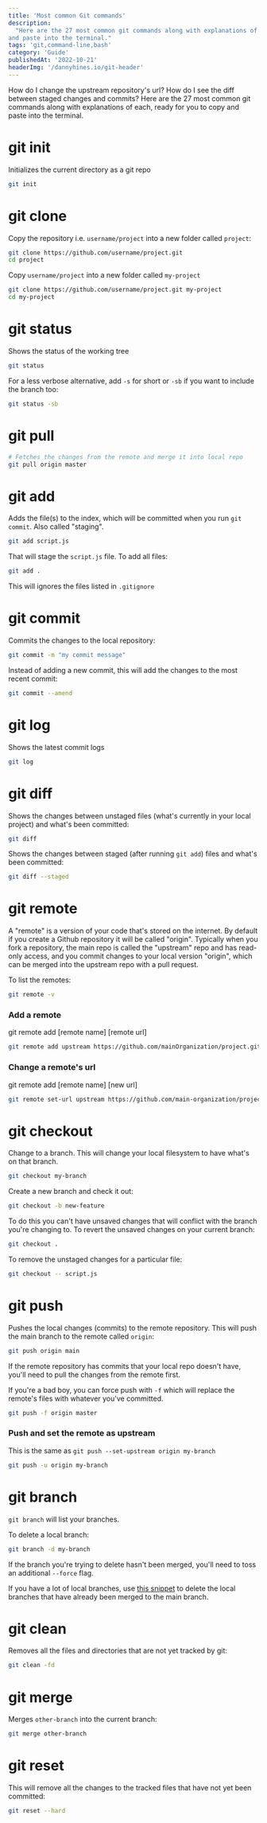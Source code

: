 ```yaml
---
title: 'Most common Git commands'
description:
  "Here are the 27 most common git commands along with explanations of each, ready for you to copy
and paste into the terminal."
tags: 'git,command-line,bash'
category: 'Guide'
publishedAt: '2022-10-21'
headerImg: '/dannyhines.io/git-header'
---
```


How do I change the upstream repository's url? How do I see the diff between staged changes
and commits? Here are the 27 most common git commands along with explanations of each, ready
for you to copy and paste into the terminal.

<h1 id='git-init' className='not-prose' style={{ marginBottom: '0 !important' }}>
  git init
</h1>

Initializes the current directory as a git repo

```bash
git init
```

# git clone

Copy the repository i.e. `username/project` into a new folder called `project`:

```bash
git clone https://github.com/username/project.git
cd project
```

Copy `username/project` into a new folder called `my-project`

```bash
git clone https://github.com/username/project.git my-project
cd my-project
```

# git status

Shows the status of the working tree

```bash
git status
```

For a less verbose alternative, add `-s` for short or `-sb` if you want to include the
branch too:

```bash
git status -sb
```

# git pull

```bash
# Fetches the changes from the remote and merge it into local repo
git pull origin master
```

# git add

Adds the file(s) to the index, which will be committed when you run `git commit`. Also
called "staging".

```bash
git add script.js
```

That will stage the `script.js` file. To add all files:

```bash
git add .
```

This will ignores the files listed in `.gitignore`

# git commit

Commits the changes to the local repository:

```bash
git commit -m "my commit message"
```

Instead of adding a new commit, this will add the changes to the most recent commit:

```bash
git commit --amend
```

# git log

Shows the latest commit logs

```bash
git log
```

# git diff

Shows the changes between unstaged files (what's currently in your local project) and what's
been committed:

```bash
git diff
```

Shows the changes between staged (after running `git add`) files and what's been committed:

```bash
git diff --staged
```

# git remote

A "remote" is a version of your code that's stored on the internet. By default if you create
a Github repository it will be called "origin". Typically when you fork a repository, the
main repo is called the "upstream" repo and has read-only access, and you commit changes to
your local version "origin", which can be merged into the upstream repo with a pull request.

To list the remotes:

```bash
git remote -v
```

### Add a remote

git remote add [remote name] [remote url]

```bash
git remote add upstream https://github.com/mainOrganization/project.git
```

### Change a remote's url

git remote add [remote name] [new url]

```bash
git remote set-url upstream https://github.com/main-organization/project.git
```

# git checkout

Change to a branch. This will change your local filesystem to have what's on that branch.

```bash
git checkout my-branch
```

Create a new branch and check it out:

```bash
git checkout -b new-feature
```

To do this you can't have unsaved changes that will conflict with the branch you're changing
to. To revert the unsaved changes on your current branch:

```bash
git checkout .
```

To remove the unstaged changes for a particular file:

```bash
git checkout -- script.js
```

# git push

Pushes the local changes (commits) to the remote repository. This will push the main branch
to the remote called `origin`:

```bash
git push origin main
```

If the remote repository has commits that your local repo doesn't have, you'll need to pull
the changes from the remote first.

If you're a bad boy, you can force push with `-f` which will replace the remote's files with
whatever you've committed.

```bash
git push -f origin master
```

### Push and set the remote as upstream

This is the same as `git push --set-upstream origin my-branch`

```bash
git push -u origin my-branch
```

# git branch

`git branch` will list your branches.

To delete a local branch:

```bash
git branch -d my-branch
```

If the branch you're trying to delete hasn't been merged, you'll need to toss an additional
`--force` flag.

If you have a lot of local branches, use [this snippet](/snippets/delete-local-branches) to
delete the local branches that have already been merged to the main branch.

# git clean

Removes all the files and directories that are not yet tracked by git:

```bash
git clean -fd
```

# git merge

Merges `other-branch` into the current branch:

```bash
git merge other-branch
```

# git reset

This will remove all the changes to the tracked files that have not yet been committed:

```bash
git reset --hard
```
